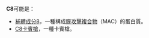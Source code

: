 {{DisambigNav|C|8}}
'''C8'''可能是：
*[[補體成分8|補體成分8]]，一種構成[[膜攻擊複合物|膜攻擊複合物]]（MAC）的蛋白質。
*[[C8卡賓槍|C8卡賓槍]]，一種卡賓槍。

{{消歧義}}